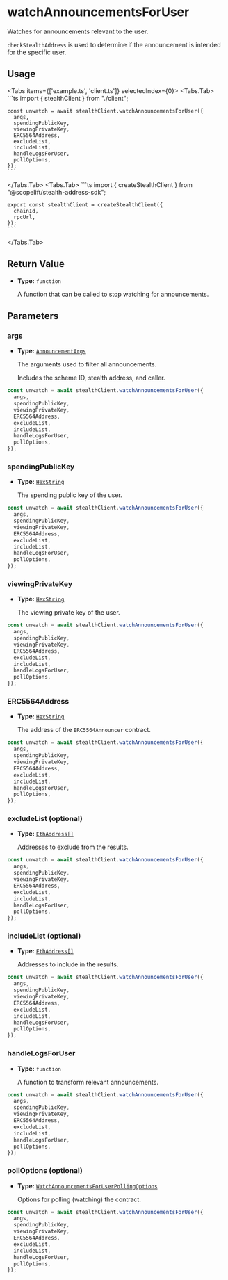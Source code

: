 
# watchAnnouncementsForUser

Watches for announcements relevant to the user.

`checkStealthAddress` is used to determine if the announcement is intended for the specific user.

## Usage

<Tabs items={['example.ts', 'client.ts']} selectedIndex={0}>
  <Tabs.Tab>
    ```ts
    import { stealthClient } from "./client";

    const unwatch = await stealthClient.watchAnnouncementsForUser({
      args,
      spendingPublicKey,
      viewingPrivateKey,
      ERC5564Address,
      excludeList,
      includeList,
      handleLogsForUser,
      pollOptions,
    });
    ```

  </Tabs.Tab>
  <Tabs.Tab>
    ```ts
    import { createStealthClient } from "@scopelift/stealth-address-sdk";

    export const stealthClient = createStealthClient({
      chainId,
      rpcUrl,
    });
    ```

  </Tabs.Tab>
</Tabs>

## Return Value

- **Type:** `function`

  A function that can be called to stop watching for announcements.

## Parameters

### args

- **Type:** [`AnnouncementArgs`](../glossary/types.md#announcementargs)

  The arguments used to filter all announcements.

  Includes the scheme ID, stealth address, and caller.

```ts {2}
const unwatch = await stealthClient.watchAnnouncementsForUser({
  args,
  spendingPublicKey,
  viewingPrivateKey,
  ERC5564Address,
  excludeList,
  includeList,
  handleLogsForUser,
  pollOptions,
});
```

### spendingPublicKey

- **Type:** [`HexString`](../glossary/types.md#hexstring)

  The spending public key of the user.

```ts {3}
const unwatch = await stealthClient.watchAnnouncementsForUser({
  args,
  spendingPublicKey,
  viewingPrivateKey,
  ERC5564Address,
  excludeList,
  includeList,
  handleLogsForUser,
  pollOptions,
});
```

### viewingPrivateKey

- **Type:** [`HexString`](../glossary/types.md#hexstring)

  The viewing private key of the user.

```ts {4}
const unwatch = await stealthClient.watchAnnouncementsForUser({
  args,
  spendingPublicKey,
  viewingPrivateKey,
  ERC5564Address,
  excludeList,
  includeList,
  handleLogsForUser,
  pollOptions,
});
```

### ERC5564Address

- **Type:** [`HexString`](../glossary/types.md#hexstring)

  The address of the `ERC5564Announcer` contract.

```ts {5}
const unwatch = await stealthClient.watchAnnouncementsForUser({
  args,
  spendingPublicKey,
  viewingPrivateKey,
  ERC5564Address,
  excludeList,
  includeList,
  handleLogsForUser,
  pollOptions,
});
```

### excludeList (optional)

- **Type:** [`EthAddress[]`](../glossary/types.md#ethaddress)

  Addresses to exclude from the results.

```ts {6}
const unwatch = await stealthClient.watchAnnouncementsForUser({
  args,
  spendingPublicKey,
  viewingPrivateKey,
  ERC5564Address,
  excludeList,
  includeList,
  handleLogsForUser,
  pollOptions,
});
```

### includeList (optional)

- **Type:** [`EthAddress[]`](../glossary/types.md#ethaddress)

  Addresses to include in the results.

```ts {7}
const unwatch = await stealthClient.watchAnnouncementsForUser({
  args,
  spendingPublicKey,
  viewingPrivateKey,
  ERC5564Address,
  excludeList,
  includeList,
  handleLogsForUser,
  pollOptions,
});
```

### handleLogsForUser

- **Type:** `function`

  A function to transform relevant announcements.

```ts {8}
const unwatch = await stealthClient.watchAnnouncementsForUser({
  args,
  spendingPublicKey,
  viewingPrivateKey,
  ERC5564Address,
  excludeList,
  includeList,
  handleLogsForUser,
  pollOptions,
});
```

### pollOptions (optional)

- **Type:** [`WatchAnnouncementsForUserPollingOptions`](../glossary/types.md#watchannouncementsforuserpollingoptions)

  Options for polling (watching) the contract.

```ts {9}
const unwatch = await stealthClient.watchAnnouncementsForUser({
  args,
  spendingPublicKey,
  viewingPrivateKey,
  ERC5564Address,
  excludeList,
  includeList,
  handleLogsForUser,
  pollOptions,
});
```
